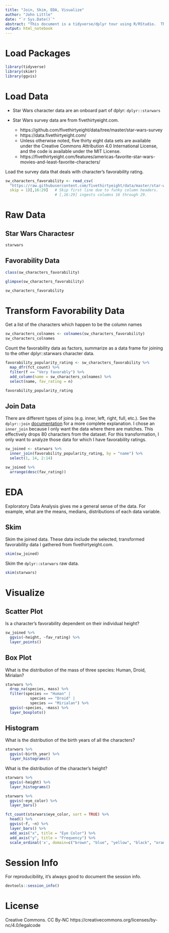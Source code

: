 ```yaml
---
title: "Join, Skim, EDA, Visualize"
author: "John Little"
date: "`r Sys.Date()`"
abstract: "This document is a tidyverse/dplyr tour using R/RStudio.  The instructor will demonstrate how to undertake an initial investigation into the data in two datasets.  More information can be found at this repo: https://github.com/data-and-visualization/intro2r-2018-datafest. This document is covered by the CC BY-NC license:  https://creativecommons.org/licenses/by-nc/4.0/legalcode."
output: html_notebook
---
```


# Load Packages

```r
library(tidyverse)
library(skimr)
library(ggvis)
```

# Load Data

- Star Wars character data are an onboard part of dplyr:  `dplyr::starwars`

- Star Wars survey data are from fivethirtyeight.com.  

    - https://github.com/fivethirtyeight/data/tree/master/star-wars-survey
    - https://data.fivethirtyeight.com/
    - Unless otherwise noted, five thirty eight data sets are available under the Creative Commons Attribution 4.0 International License, and the code is available under the MIT License.
    - https://fivethirtyeight.com/features/americas-favorite-star-wars-movies-and-least-favorite-characters/

Load the survey data that deals with character's favorability rating.  

```r
sw_characters_favorability <- read_csv(
  "https://raw.githubusercontent.com/fivethirtyeight/data/master/star-wars-survey/StarWars.csv", 
  skip = 1)[,16:29]   # Skip first line due to funky column headers.  
                      # [,16:29] ingests columns 16 through 29.
```

# Raw Data

## Star Wars Charactesr

```r
starwars
```

## Favorability Data

```r
class(sw_characters_favorability)

glimpse(sw_characters_favorability)
```

```r
sw_characters_favorability
```

# Transform Favorability Data

Get a list of the characters which happen to be the column names

```r
sw_characters_colnames <- colnames(sw_characters_favorability)
sw_characters_colnames
```

Count the favorability data as factors, summarize as a data frame for joining to the other dplyr::starwars character data.

```r

favorability_popularity_rating <- sw_characters_favorability %>% 
  map_dfr(fct_count) %>% 
  filter(f == "Very favorably") %>% 
  add_column(name = sw_characters_colnames) %>% 
  select(name, fav_rating = n)

favorability_popularity_rating
```


## Join Data

There are different types of joins (e.g. inner, left, right, full, etc.).  See the `dplyr::join` [documentation](http://dplyr.tidyverse.org/reference/join.html) for a more complete explanation.  I chose an `inner_join` because I only want the data where there are matches.  This effectively drops 80 characters from the dataset.  For this transformation, I only want to analyze those data for which I have favorability ratings.


```r
sw_joined <- starwars %>% 
  inner_join(favorability_popularity_rating, by = "name") %>% 
  select(1, 14, 2:14) 

sw_joined %>% 
  arrange(desc(fav_rating))
```



#  EDA

Exploratory Data Analysis gives me a general sense of the data.  For example, what are the means, medians, distributions of each data variable.

## Skim

Skim the joined data.  These data include the selected, transformed favorability data I gathered from fivethirtyeight.com.

```r
skim(sw_joined)
```

Skim the `dplyr::starwars` raw data.

```r
skim(starwars)
```


# Visualize

## Scatter Plot

Is a character's favorability dependent on their individual height?

```r
sw_joined %>% 
  ggvis(~height, ~fav_rating) %>% 
  layer_points()
```

## Box Plot

What is the distribution of the mass of three species:  Human, Droid, Mirialan?

```r
starwars %>% 
  drop_na(species, mass) %>% 
  filter(species == "Human" |
           species == "Droid" |
           species == "Mirialan") %>% 
  ggvis(~species, ~mass) %>% 
  layer_boxplots()
```

## Histogram

What is the distribution of the birth years of all the characters?

```r
starwars %>% 
  ggvis(~birth_year) %>% 
  layer_histograms()
```

What is the distribution of the character's height?

```r
starwars %>% 
  ggvis(~height) %>% 
  layer_histograms()
```


```r
starwars %>%   
  ggvis(~eye_color) %>% 
  layer_bars()
```


```r
fct_count(starwars$eye_color, sort = TRUE) %>% 
  head() %>% 
  ggvis(~f, ~n) %>% 
  layer_bars() %>% 
  add_axis("x", title = "Eye Color") %>% 
  add_axis("y", title = "Frequency") %>% 
  scale_ordinal('x', domain=c("brown", "blue", "yellow", "black", "orange", "red")) 
```


# Session Info

For reproducibility, it's always good to document the session info.

```r
devtools::session_info()
```

# License

Creative Commons.  CC By-NC  https://creativecommons.org/licenses/by-nc/4.0/legalcode
